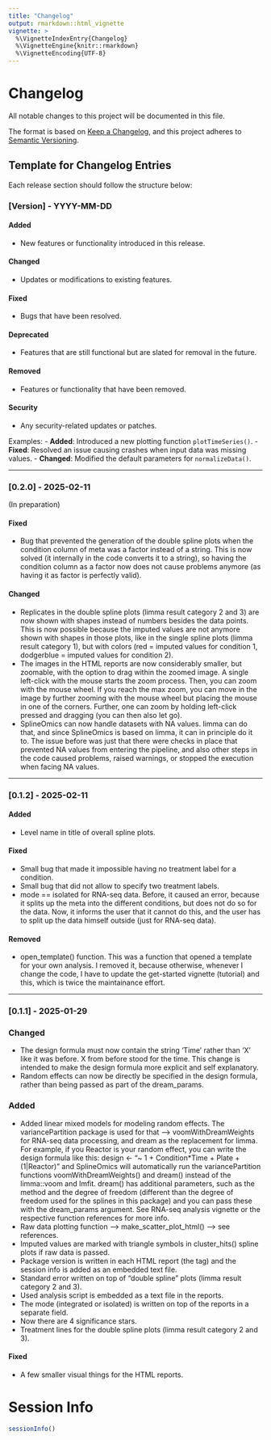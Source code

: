 ```yaml
---
title: "Changelog"
output: rmarkdown::html_vignette
vignette: >
  %\VignetteIndexEntry{Changelog}
  %\VignetteEngine{knitr::rmarkdown}
  %\VignetteEncoding{UTF-8}
---
```


# Changelog

All notable changes to this project will be documented in this file.

The format is based on [Keep a Changelog](https://keepachangelog.com/en/1.0.0/),
and this project adheres to [Semantic Versioning](https://semver.org/spec/v2.0.0.html).

## Template for Changelog Entries
Each release section should follow the structure below:

### [Version] - YYYY-MM-DD
#### Added
- New features or functionality introduced in this release.

#### Changed
- Updates or modifications to existing features.

#### Fixed
- Bugs that have been resolved.

#### Deprecated
- Features that are still functional but are slated for removal in the future.

#### Removed
- Features or functionality that have been removed.

#### Security
- Any security-related updates or patches.

Examples:
- **Added**: Introduced a new plotting function `plotTimeSeries()`.
- **Fixed**: Resolved an issue causing crashes when input data was missing values.
- **Changed**: Modified the default parameters for `normalizeData()`.


--------------------------------------------------------------------------------


### [0.2.0] - 2025-02-11
(In preparation)

#### Fixed
- Bug that prevented the generation of the double spline plots when the 
  condition column of meta was a factor instead of a string. This is now solved
  (it internally in the code converts it to a string), so having the condition
  column as a factor now does not cause problems anymore (as having it as 
  factor is perfectly valid).

#### Changed
- Replicates in the double spline plots (limma result category 2 and 3) are now
  shown with shapes instead of numbers besides the data points. This is now 
  possible because the imputed values are not anymore shown with shapes in 
  those plots, like in the single spline plots (limma result category 1), but 
  with colors (red = imputed values for condition 1, dodgerblue = imputed
  values for condition 2).
- The images in the HTML reports are now considerably smaller, but zoomable, 
  with the option to drag within the zoomed image. A single left-click with the 
  mouse starts the zoom process. Then, you can zoom with the mouse wheel. If you
  reach the max zoom, you can move in the image by further zooming with the 
  mouse wheel but placing the mouse in one of the corners. Further, one can zoom
  by holding left-click pressed and dragging (you can then also let go).
- SplineOmics can now handle datasets with NA values. limma can do that, and 
  since SplineOmics is based on limma, it can in principle do it to. The issue 
  before was just that there were checks in place that prevented NA values from
  entering the pipeline, and also other steps in the code caused problems,
  raised warnings, or stopped the execution when facing NA values.

--------------------------------------------------------------------------------


### [0.1.2] - 2025-02-11

#### Added
- Level name in title of overall spline plots.

#### Fixed
- Small bug that made it impossible having no treatment label for a condition.
- Small bug that did not allow to specify two treatment labels.
- mode == isolated for RNA-seq data. Before, it caused an error, because it
  splits up the meta into the different conditions, but does not do so for the 
  data. Now, it informs the user that it cannot do this, and the user has to
  split up the data himself outside (just for RNA-seq data).

#### Removed
- open_template() function. This was a function that opened a template for your
  own analysis. I removed it, because otherwise, whenever I change the code, I
  have to update the get-started vignette (tutorial) and this, which is twice
  the maintainance effort.

--------------------------------------------------------------------------------

### [0.1.1] - 2025-01-29

### Changed
- The design formula must now contain the string 'Time' rather than 'X' like it was before. X from
  before stood for the time. This change is intended to make the design formula more explicit and 
  self explanatory.
- Random effects can now be directly be specified in the design formula, rather
  than being passed as part of the dream_params.
  
### Added
- Added linear mixed models for modeling random effects. The variancePartition
  package is used for that --> voomWithDreamWeights for RNA-seq data processing,
  and dream as the replacement for limma. For example, if you Reactor is your
  random effect, you can write the design formula like this:
  design <- "~ 1 + Condition*Time + Plate + (1|Reactor)" and SplineOmics will
  automatically run the variancePartition functions voomWithDreamWeights() and
  dream() instead of the limma::voom and lmfit. dream() has additional
  parameters, such as the method and the degree of freedom (different than the
  degree of freedom used for the splines in this package) and you can pass these
  with the dream_params argument. See RNA-seq analysis vignette or the
  respective function references for more info.
- Raw data plotting function --> make_scatter_plot_html()  --> see references.
- Imputed values are marked with triangle symbols in cluster_hits() spline
  plots if raw data is passed.
- Package version is written in each HTML report (the tag) and the session info
  is added as an embedded text file.
- Standard error written on top of "double spline" plots (limma result category
  2 and 3). 
- Used analysis script is embedded as a text file in the reports.
- The mode (integrated or isolated) is written on top of the reports in a 
  separate field.
- Now there are 4 significance stars.
- Treatment lines for the double spline plots (limma result category 2 and 3).

#### Fixed
- A few smaller visual things for the HTML reports.


# Session Info

```r
sessionInfo()
```